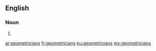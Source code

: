 ==English==

===Noun===
{{head|en|noun plural form}}

# {{plural of|geometrician|lang=en}}

[[ar:geometricians]]
[[fr:geometricians]]
[[ku:geometricians]]
[[my:geometricians]]